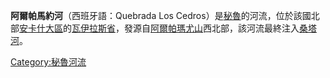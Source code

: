 '''阿爾帕馬約河'''（西班牙語：Quebrada Los Cedros）是[[秘魯|秘魯]]的河流，位於該國北部[[安卡什大區|安卡什大區]]的[[瓦伊拉斯省|瓦伊拉斯省]]，發源自[[阿爾帕瑪尤山|阿爾帕瑪尤山]]西北部，該河流最終注入[[桑塔河|桑塔河]]。

{{Peru-geo-stub}}
[[Category:秘魯河流|Category:秘魯河流]]